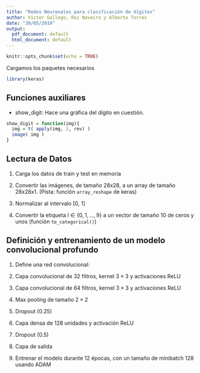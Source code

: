 ```yaml
---
title: "Redes Neuronales para clasificación de dígitos"
author: Victor Gallego, Roi Naveiro y Alberto Torres
date: "30/05/2019"
output:
  pdf_document: default
  html_document: default
---
```


```r
knitr::opts_chunk$set(echo = TRUE)
```

Cargamos los paquetes necesarios
```r
library(keras)
```


## Funciones auxiliares

* show_digit: Hace una gráfica del dígito en cuestión.
```r
show_digit = function(img){
  img = t( apply(img, 2, rev) )
  image( img )
}
```


## Lectura de Datos

1. Carga los datos de train y test en memoria

2. Convertir las imágenes, de tamaño 28x28, a un array de tamaño 28x28x1. (Pista: función `array_reshape` de keras)

3. Normalizar al intervalo [0, 1]

4. Convertir la etiqueta $l \in \{0, 1, \dots, 9\}$ a un vector de tamaño 10 de ceros y unos (función  `to_categorical()`)


## Definición y entrenamiento de un modelo convolucional profundo

1. Define una red convolucional:

  1. Capa convolucional de 32 filtros, kernel $3\times 3$ y activaciones ReLU
  2. Capa convolucional de 64 filtros, kernel $3\times 3$ y activaciones ReLU
  3. Max pooling de tamaño $2 \times 2$
  4. Dropout ($0.25$)
  5. Capa densa de 128 unidades y activación ReLU
  6. Dropout ($0.5$)
  7. Capa de salida
  

2. Entrenar el modelo durante 12 épocas, con un tamaño de minibatch 128 usando ADAM
